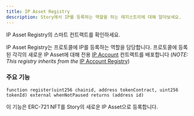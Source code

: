```yaml
---
title: IP Asset Registry
description: Story에서 IP를 등록하는 역할을 하는 레지스트리에 대해 알아보세요.
---
```


<CardGroup cols={1}>
  <Card title="IPAssetRegistry.sol" href="https://github.com/storyprotocol/protocol-core-v1/blob/main/contracts/registries/IPAssetRegistry.sol" icon="scroll" color="#ccb092">
    IP Asset Registry의 스마트 컨트랙트를 확인하세요.
  </Card>
</CardGroup>

IP Asset Registry는 프로토콜에 IP를 등록하는 역할을 담당합니다. 프로토콜에 등록된 각각의 새로운 IP Asset에 대해 전용 [IP Account](/concepts/ip-asset/ip-account) 컨트랙트를 배포합니다 (*NOTE: This registry inherits from the* [IP Account Registry](https://github.com/storyprotocol/protocol-core-v1/blob/main/contracts/registries/IPAccountRegistry.sol))

### 주요 기능

```solidity IPAssetRegistry.sol
function register(uint256 chainid, address tokenContract, uint256 tokenId) external whenNotPaused returns (address id)
```

이 기능은 ERC-721 NFT를 Story의 새로운 IP Asset으로 등록합니다.
